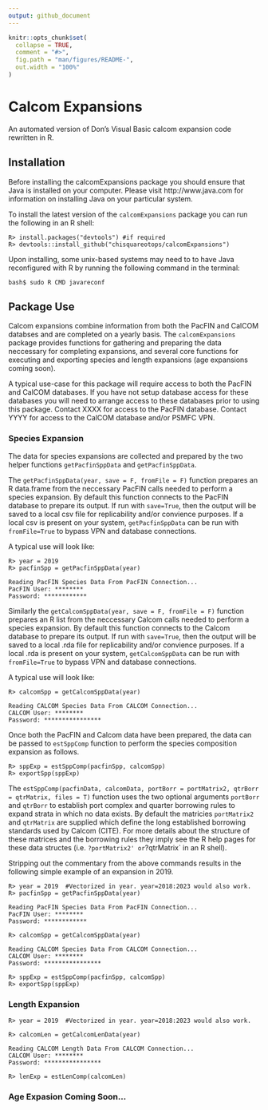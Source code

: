 ```yaml
---
output: github_document
---
```


<!-- README.md is generated from README.Rmd. Please edit that file -->

```r
knitr::opts_chunk$set(
  collapse = TRUE,
  comment = "#>",
  fig.path = "man/figures/README-",
  out.width = "100%"
)
```

# Calcom Expansions

<!-- badges: start -->
<!-- badges: end -->

An automated version of Don's Visual Basic calcom expansion code rewritten in R. 

## Installation

Before installing the calcomExpansions package you should ensure that Java is 
installed on your computer. Please visit http://www.java.com for information 
on installing Java on your particular system.

To install the latest version of the `calcomExpansions` package you can run the 
following in an R shell:
```
R> install.packages("devtools") #if required
R> devtools::install_github("chisquareotops/calcomExpansions")
```

Upon installing, some unix-based systems may need to to have Java reconfigured with R by running 
the following command in the terminal: 
```
bash$ sudo R CMD javareconf
```

<!--
upon installing RJDBC you may need to run "R CMD javareconf" command in the 
#terminal as root to add Java support to R.

Additionally, two JDBC drivers are required for access to the CALCOM and Pacfin Databases.
These drivers need to be in the current working directory of R when running this expansion code.
The getDrivers() function can/should be run from the current working directory of R before running the expansion code.
-->

## Package Use

Calcom expansions combine information from both the PacFIN and CalCOM databses 
and are completed on a yearly basis. The `calcomExpansions` package provides 
functions for gathering and preparing the data neccessary for completing 
expansions, and several core functions for executing and exporting species and 
length expansions (age expansions coming soon). 

A typical use-case for this package will require access to both the PacFIN and 
CalCOM databases. If you have not setup database access for these databases 
you will need to arrange access to these databases prior to using this 
package. Contact XXXX for access to the PacFIN database. Contact YYYY for 
access to the CalCOM database and/or PSMFC VPN.

### Species Expansion

The data for species expansions are collected and prepared by the two helper 
functions `getPacfinSppData` and `getPacfinSppData`. 

The `getPacfinSppData(year, save = F, fromFile = F)` function prepares an R 
data.frame from the neccessary PacFIN calls needed to perform a species expansion.
By default this function connects to the PacFIN database to prepare its 
output. If run with `save=True`, then the output will be saved to a local csv file 
for replicability and/or convience purposes. If a local csv is present on your 
system, `getPacfinSppData` can be run with `fromFile=True` to bypass VPN and 
database connections.

A typical use will look like:
```
R> year = 2019	
R> pacfinSpp = getPacfinSppData(year)

Reading PacFIN Species Data From PacFIN Connection...
PacFIN User: ********
Password: ************
```

Similarly the `getCalcomSppData(year, save = F, fromFile = F)` function 
prepares an R list from the neccessary Calcom calls needed to perform a 
species expansion. By default this function connects to the Calcom database to 
prepare its output. If run with `save=True`, then the output will be saved to 
a local .rda file for replicability and/or convience purposes. If a local .rda 
is present on your system, `getCalcomSppData` can be run with `fromFile=True` 
to bypass VPN and database connections.

A typical use will look like:
```
R> calcomSpp = getCalcomSppData(year)

Reading CALCOM Species Data From CALCOM Connection...
CALCOM User: ********
Password: ****************
```

Once both the PacFIN and Calcom data have been prepared, the data can be passed 
to `estSppComp` function to perform the species composition expansion as follows.
```
R> sppExp = estSppComp(pacfinSpp, calcomSpp)
R> exportSpp(sppExp)
```

The `estSppComp(pacfinData, calcomData, portBorr = portMatrix2, qtrBorr = qtrMatrix, files = T)` 
function uses the two optional arguments `portBorr` and `qtrBorr` to establish 
port complex and quarter borrowing rules to expand strata in which no data 
exists. By default the matricies `portMatrix2` and `qtrMatrix` are supplied 
which define the long established borrowing standards used by Calcom (CITE). 
For more details about the structure of these matrices and the borrowing rules 
they imply see the R help pages for these data structes (i.e. `?portMatrix2' or 
`?qtrMatrix` in an R shell). 





Stripping out the commentary from the above commands results in the following simple example of an expansion in 2019.
```
R> year = 2019	#Vectorized in year. year=2018:2023 would also work. 
R> pacfinSpp = getPacfinSppData(year)

Reading PacFIN Species Data From PacFIN Connection...
PacFIN User: ********
Password: ************

R> calcomSpp = getCalcomSppData(year)

Reading CALCOM Species Data From CALCOM Connection...
CALCOM User: ********
Password: ****************

R> sppExp = estSppComp(pacfinSpp, calcomSpp)
R> exportSpp(sppExp)
```

### Length Expansion

```
R> year = 2019	#Vectorized in year. year=2018:2023 would also work. 

R> calcomLen = getCalcomLenData(year)

Reading CALCOM Length Data From CALCOM Connection...
CALCOM User: ********
Password: ****************

R> lenExp = estLenComp(calcomLen)
```

### Age Expasion Coming Soon...
<!-- Age Expansion -->
